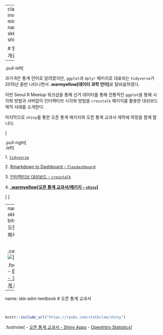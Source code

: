 
---
class: inverse, middle
name: skk-shiny

# 발표 개요 

----

.pull-left[

과거 R은 통계 언어로 알려졌지만, `ggplot`과 `dplyr` 패키지로 대표되는
`tidyverse`가 2015년 중반 나타나면서 **.warmyellow[데이터 과학 언어]**로 탈바꿈하였다.

이번 Seoul R Meetup 워크샵을 통해 선거 데이터를 통해 전통적인 
`ggplot`을 통해 시각화 방법과 서버없이 인터랙티브 시각화 방법을 
`crosstalk` 패키지를 활용한 대쉬보드 제작 사례를 소개한다.

마지막으로 `shiny`를 통한 오픈 통계 패키지와 오픈 통계 교과서
제작에 여정을 함께 합니다.

]
 
.pull-right[   
.left[

1\. [`tidyverse`](#skk-tidyverse)

2\. [Rmarkdown to Dashboard - `flexdashboard`](#skk-flexdashboard)

3\. [인터랙티브 대쉬보드 - `crosstalk`](#skk-crosstalk)

4\. **[.warmyellow[오픈 통계 교과서/패키지 - `shiny`]](#skk-shiny)**

]
] <!--end of right-column-->  

---
name: skk-bitstat
# 오픈 통계 패키지

<br>

.center[
<img src = "fig/bitstat/openStat_demo.gif">
]

.footnote[
- [BitStat - 오픈 통계 패키지](https://github.com/bit2r/BitStat/)
]


---
name: skk-adm-textbook
# 오픈 통계 교과서

<br>

```r
knitr::include_url("https://rpubs.com/statkclee/shiny")
```


.footnote[
- [오픈 통계 교과서 - Shiny Apps](https://rpubs.com/statkclee/shiny)
- [OpenIntro Statistics](https://www.openintro.org/)
]


